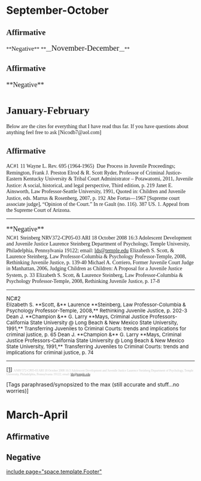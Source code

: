 =September-October= 
==<span style="font-family: 'Times New Roman',Times,serif;">Affirmative</span>== 
<span style="font-family: 'Times New Roman',Times,serif;">**<span style="font-size: 120%;">Negative</span>**</span>
<span style="font-family: 'Times New Roman',Times,serif;">**__<span style="font-size: 150%;">November-December</span>__**</span>
==<span style="font-family: 'Times New Roman',Times,serif;">Affirmative</span>== 

<span style="font-family: 'Times New Roman',Times,serif; font-size: 18px; line-height: 27px;">**Negative**</span>

=<span style="font-family: 'Times New Roman',Times,serif;">January-February</span>= 
<span style="font-family: 'Times New Roman',Times,serif;">Below are the cites for everything that I have read thus far. If you have questions about anything feel free to ask [Nicodb7@aol.com]</span>
==<span style="font-family: 'Times New Roman',Times,serif;">Affirmative</span>== 
<span style="font-family: 'Times New Roman',Times,serif;">AC#1</span>
<span style="font-family: 'Times New Roman',Times,serif;">11 Wayne L. Rev. 695 (1964-1965)  Due Process in Juvenile Proceedings; Remington, Frank J.</span>
<span style="font-family: 'Times New Roman',Times,serif;">Preston Elrod & R. Scott Ryder, Professor of Criminal Justice-Eastern Kentucky University & Tribal Court Administrator – Potawatomi, 2011, Juvenile Justice: A social, historical, and legal perspective, Third edition, p. 219</span>
<span style="font-family: 'Times New Roman',Times,serif;">Janet E. Ainsworth, Law Professor-Seattle University, 1991, Quoted in: Children and Juvenile Justice, eds. Marrus & Rosenberg, 2007, p. 192</span> 
<span style="font-family: 'Times New Roman',Times,serif;">Abe Fortas—1967 [Supreme court associate judge], “Opinion of the Court.” In re Gault (no. 116). 387 US. 1. Appeal from the Supreme Court of Arizona.</span>
----
<span style="display: block; font-family: 'Times New Roman',Times,serif; font-size: 18px; line-height: 27px;">**Negative**</span>
<span style="font-family: 'Times New Roman',Times,serif;">NC#1</span>
<span style="font-family: 'Times New Roman',Times,serif;">Steinberg NRV372-CP05-03 ARI 18 October 2008 16:3 Adolescent Development and Juvenile Justice Laurence Steinberg Department of Psychology, Temple University, Philadelphia, Pennsylvania 19122; email: [[mailto:lds@temple.edu|lds@temple.edu]]</span>
<span style="font-family: 'Times New Roman',Times,serif;">Elizabeth S. Scott, & Laurence Steinberg, Law Professor-Columbia & Psychology Professor-Temple, 2008, Rethinking Juvenile Justice, p. 139-40 </span>
<span style="font-family: 'Times New Roman',Times,serif;">Michael A. Corriero, Former Juvenile Court Judge in Manhattan, 2006, Judging Children as Children: A Proposal for a Juvenile Justice System, p. 33</span>
<span style="font-family: 'Times New Roman',Times,serif;">Elizabeth S. Scott, & Laurence Steinberg, Law Professor-Columbia & Psychology Professor-Temple, 2008, Rethinking Juvenile Justice, p. 17-8</span>

----
<span style="display: block;">NC#2</span>
<span style="font-size: 10.0pt;">Elizabeth S. **Scott, &** Laurence **Steinberg, Law Professor-Columbia & Psychology Professor-Temple, 2008,** Rethinking Juvenile Justice, p. 202-3 </span>
<span style="font-size: 10.0pt;">Dean J. **Champion &** G. Larry **Mays, Criminal Justice Professors-California State University @ Long Beach & New Mexico State University, 1991,** Transferring Juveniles to Criminal Courts: trends and implications for criminal justice, p. 65 </span>
<span style="font-size: 10.0pt;">Dean J. **Champion &** G. Larry **Mays, Criminal Justice Professors-California State University @ Long Beach & New Mexico State University, 1991,** Transferring Juveniles to Criminal Courts: trends and implications for criminal justice, p. 74 </span>


----

<span style="display: block;"> [[#_ftnref|[1]]] <span style="color: #bfbfbf; font-family: Times; font-size: 6pt;">ANRV372-CP05-03 ARI 18 October 2008 16:3 Adolescent Development and Juvenile Justice Laurence Steinberg Department of Psychology, Temple University, Philadelphia, Pennsylvania 19122; email: [[mailto:lds@temple.edu|lds@temple.edu]] </span>

</span>





[Tags paraphrased/synopsized to the max (still accurate and stuff...no worries)]
=March-April= 
==Affirmative== 
==Negative== 

[[include page="space.template.Footer"]]